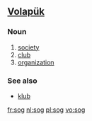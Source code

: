 ==[[Volapük]]==

===Noun===
{{infl|vo|noun}}

# [[society]]
# [[club]]
# [[organization]]

===See also===
* [[klub]]

[[fr:sog]]
[[nl:sog]]
[[pl:sog]]
[[vo:sog]]